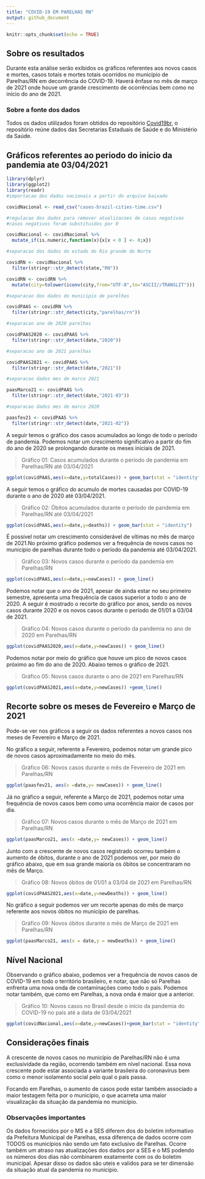 ```yaml
---
title: "COVID-19 EM PARELHAS RN"
output: github_document
---
```


```r
knitr::opts_chunk$set(echo = TRUE)
```

## Sobre os resultados

Durante esta análise serão exibidos os gráficos referentes aos novos casos e mortes, casos totais e mortes totais ocorridos no município de Parelhas/RN em decorrência do COVID-19. Haverá ênfase no mês de março de 2021 onde houve um grande crescimento de ocorrências bem como no início do ano de 2021.

### Sobre a fonte dos dados

Todos os dados utilizados foram obtidos do repositório [Covid19br](https://github.com/wcota/covid19br), o repositório reúne dados das Secretarias Estaduais de Saúde e do Ministério da Saúde.

## Gráficos referentes ao periodo do inicio da pandemia ate 03/04/2021
```r
library(dplyr)
library(ggplot2)
library(readr)
#importacao dos dados nacionais a partir do arquivo baixado

covidNacional <- read_csv("cases-brazil-cities-time.csv") 

#regulacao dos dados para remover atualizacoes de casos negativas
#casos negativos foram substituidos por 0

covidNacional <- covidNacional %>%
  mutate_if(is.numeric,function(x){x[x < 0 ] <- 0;x})

#separacao dos dados do estado do Rio grande do Norte

covidRN <- covidNacional %>%
  filter(stringr::str_detect(state,"RN"))

covidRN <- covidRN %>%
  mutate(city=tolower(iconv(city,from="UTF-8",to="ASCII//TRANSLIT")))

#separacao dos dados do municipio de parelhas

covidPAAS <- covidRN %>%
  filter(stringr::str_detect(city,"parelhas/rn"))

#separacao ano de 2020 parelhas

covidPAAS2020 <- covidPAAS %>%
  filter(stringr::str_detect(date,"2020"))

#separacao ano de 2021 parelhas

covidPAAS2021 <- covidPAAS %>%
  filter(stringr::str_detect(date,"2021"))

#separacao dados mes de marco 2021

paasMarco21 <- covidPAAS %>%
  filter(stringr::str_detect(date,"2021-03"))

#separacao dados mes de marco 2020

paasfev21 <- covidPAAS %>%
  filter(stringr::str_detect(date,"2021-02"))
```
A seguir temos o gráfico dos casos acumulados ao longo de todo o período de pandemia. Podemos notar um crescimento significativo a partir do fim do ano de 2020 se prolongando durante os meses iniciais de 2021.

> Gráfico 01: Casos acumulados durante o período de pandemia em Parelhas/RN até 03/04/2021


```r
ggplot(covidPAAS,aes(x=date,y=totalCases)) + geom_bar(stat = "identity")
```


A seguir temos o gráfico do acumulo de mortes causadas por COVID-19 durante o ano de 2020 até 03/04/2021.

>Gráfico 02: Óbitos acumulados durante o período de pandemia em Parelhas/RN até 03/04/2021

```r
ggplot(covidPAAS,aes(x=date,y=deaths)) + geom_bar(stat = "identity")
```

É possível notar um crescimento considerável de vítimas no mês de março de 2021.No próximo gráfico podemos ver a frequência de novos casos no município de parelhas durante todo o período da pandemia até 03/04/2021.

> Gráfico 03: Novos casos durante o período da pandemia em Parelhas/RN

```r
ggplot(covidPAAS,aes(x=date,y=newCases)) + geom_line()
```

Podemos notar que o ano de 2021, apesar de ainda estar no seu primeiro semestre, apresenta uma frequência de casos superior a todo o ano de 2020. A seguir é mostrado o recorte do gráfico por anos, sendo os novos casos durante 2020 e os novos casos durante o período de 01/01 a 03/04 de 2021.

> Gráfico 04: Novos casos durante o período da pandemia  no ano de 2020 em Parelhas/RN


```r
ggplot(covidPAAS2020,aes(x=date,y=newCases)) + geom_line()
```

Podemos notar por meio do gráfico que houve um pico de novos casos próximo ao fim do ano de 2020. Abaixo temos o gráfico de 2021.

> Gráfico 05: Novos casos durante o ano de 2021 em Parelhas/RN


```r
ggplot(covidPAAS2021,aes(x=date,y=newCases)) +geom_line()
```


## Recorte sobre os meses de Fevereiro e Março de 2021

Pode-se ver nos gráficos a seguir os dados referentes a novos casos nos meses de Fevereiro e Março de 2021.

No gráfico a seguir, referente a Fevereiro, podemos notar um grande pico de novos casos aproximadamente no meio do mês.

> Gráfico 06: Novos casos durante o mês de Fevereiro de 2021 em Parelhas/RN


```r
ggplot(paasfev21, aes(x =date,y= newCases)) + geom_line()
```


Já no gráfico a seguir, referente a Março de 2021, podemos notar uma frequência de novos casos bem como uma ocorrência maior de casos por dia.

> Gráfico 07: Novos casos durante o mês de Março de 2021 em Parelhas/RN


```r
ggplot(paasMarco21, aes(x =date,y= newCases)) + geom_line()
```


Junto com a crescente de novos casos registrado ocorreu também o aumento de óbitos, durante o ano de 2021 podemos ver, por meio do gráfico abaixo, que em sua grande maioria os óbitos se concentraram no mês de Março.

> Gráfico 08: Novos óbitos de 01/01 a 03/04 de 2021 em Parelhas/RN


```r
ggplot(covidPAAS2021,aes(x=date,y=newDeaths)) + geom_line()
```


No gráfico a seguir podemos ver um recorte apenas do mês de março referente aos novos óbitos no município de parelhas.

> Gráfico 09: Novos óbitos durante o mês de Março de 2021 em Parelhas/RN

```r
ggplot(paasMarco21, aes(x = date,y = newDeaths)) + geom_line()
```


## Nível Nacional

Observando o gráfico abaixo, podemos ver a frequência de novos casos de COVID-19 em todo o território brasileiro, e notar, que não só Parelhas enfrenta uma nova onda de contaminações como todo o país. Podemos notar também, que como em Parelhas, a nova onda é maior que a anterior.

> Gráfico 10: Novos casos no Brasil desde o início da pandemia do COVID-19 no país até a data de 03/04/2021


```r
ggplot(covidNacional,aes(x=date,y=newCases))+geom_bar(stat = "identity")
```


## Considerações finais

A crescente de novos casos no município de Parelhas/RN não é uma exclusividade da região, ocorrendo também em nível nacional. Essa nova crescente pode estar associada a variante brasileira do coronavirus bem como o menor isolamento social pelo qual o país passa.

Focando em Parelhas, o aumento de casos pode estar também associado a maior testagem feita por o município, o que acarreta uma maior visualização da situação da pandemia no município.


### Observações importantes

Os dados fornecidos por o MS e a SES diferem dos do boletim informativo da Prefeitura Municipal de Parelhas, essa diferença de dados ocorre com TODOS os municípios não sendo um fato exclusivo de Parelhas. Ocorre também um atraso nas atualizações dos dados por a SES e o MS podendo os números dos dias não combinarem exatamente com os do boletim municipal. Apesar disso os dados são uteis e validos para se ter dimensão da situação atual da pandemia no município.






